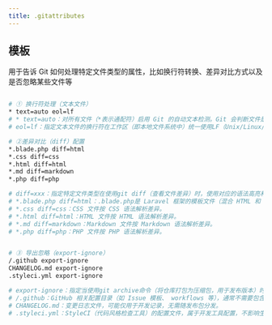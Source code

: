 ```yaml
---
title: .gitattributes
---
```


## 模板

用于告诉 Git 如何处理特定文件类型的属性，比如换行符转换、差异对比方式以及是否忽略某些文件等

```bash

# ① 换行符处理（文本文件）
* text=auto eol=lf
# * text=auto：对所有文件（*表示通配符）启用 Git 的自动文本检测。Git 会判断文件是文本文件还是二进制文件，文本文件会被标记为text，二进制文件则不标记，避免对二进制文件（如图片、视频）进行换行符修改。
# eol=lf：指定文本文件的换行符在工作区（即本地文件系统中）统一使用LF（Unix/Linux/macOS 的换行符）。无论文件在提交到仓库时的换行符是LF还是CRLF（Windows 换行符），Git 都会在拉取到本地时自动转换为LF，保证跨平台开发时的换行符一致性。

# ②差异对比（diff）配置
*.blade.php diff=html
*.css diff=css
*.html diff=html
*.md diff=markdown
*.php diff=php

# diff=xxx：指定特定文件类型在使用git diff（查看文件差异）时，使用对应的语法高亮和解析规则，让差异对比更易读。
# *.blade.php diff=html：.blade.php是 Laravel 框架的模板文件（混合 HTML 和 PHP），按 HTML 语法解析差异。
# *.css diff=css：CSS 文件按 CSS 语法解析差异。
# *.html diff=html：HTML 文件按 HTML 语法解析差异。
# *.md diff=markdown：Markdown 文件按 Markdown 语法解析差异。
# *.php diff=php：PHP 文件按 PHP 语法解析差异。


# ③ 导出忽略（export-ignore）
/.github export-ignore
CHANGELOG.md export-ignore
.styleci.yml export-ignore

# export-ignore：指定当使用git archive命令（将仓库打包为压缩包，用于发布版本）时，忽略这些文件 / 目录，不包含在导出的压缩包中。
# /.github：GitHub 相关配置目录（如 Issue 模板、 workflows 等），通常不需要包含在发布包中。
# CHANGELOG.md：变更日志文件，可能仅用于开发记录，无需随发布包分发。
# .styleci.yml：StyleCI（代码风格检查工具）的配置文件，属于开发工具配置，不影响生产环境运行。
```
